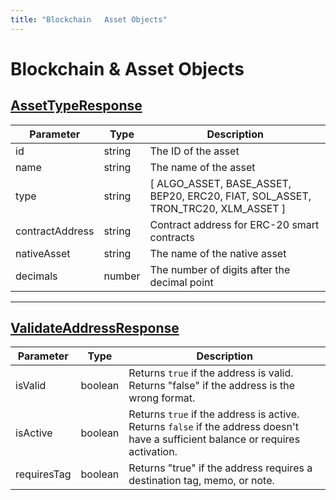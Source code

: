 ```yaml
---
title: "Blockchain   Asset Objects"
---
```

  
  # Blockchain & Asset Objects

## [AssetTypeResponse](#assettyperesponse)

| Parameter | Type | Description |
| --- | --- | --- |
| id | string | The ID of the asset |
| name | string | The name of the asset |
| type | string | \[ ALGO\_ASSET, BASE\_ASSET, BEP20, ERC20, FIAT, SOL\_ASSET, TRON\_TRC20, XLM\_ASSET \] |
| contractAddress | string | Contract address for ERC-20 smart contracts |
| nativeAsset | string | The name of the native asset |
| decimals | number | The number of digits after the decimal point |

* * *

## [ValidateAddressResponse](#validateaddressresponse)

| Parameter | Type | Description |
| --- | --- | --- |
| isValid | boolean | Returns `true` if the address is valid. Returns "false" if the address is the wrong format. |
| isActive | boolean | Returns `true` if the address is active. Returns `false` if the address doesn't have a sufficient balance or requires activation. |
| requiresTag | boolean | Returns "true" if the address requires a destination tag, memo, or note. |